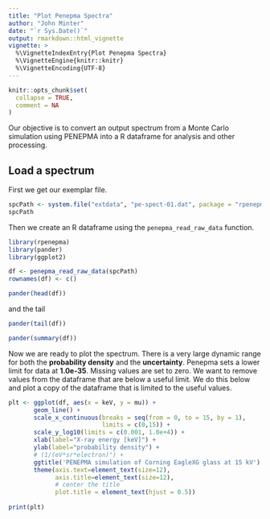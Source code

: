 ```yaml
---
title: "Plot Penepma Spectra"
author: "John Minter"
date: "`r Sys.Date()`"
output: rmarkdown::html_vignette
vignette: >
  %\VignetteIndexEntry{Plot Penepma Spectra}
  %\VignetteEngine{knitr::knitr}
  %\VignetteEncoding{UTF-8}
---
```


```r
knitr::opts_chunk$set(
  collapse = TRUE,
  comment = NA
)
```

Our objective is to convert an output spectrum from a Monte Carlo
simulation using PENEPMA into a R dataframe for analysis and other
processing.


## Load a spectrum

First we get our exemplar file.

```r
spcPath <- system.file("extdata", "pe-spect-01.dat", package = "rpenepma")
spcPath
```

Then we create an R dataframe using the `penepma_read_raw_data` function.

```r
library(rpenepma)
library(pander)
library(ggplot2)

df <- penepma_read_raw_data(spcPath)
rownames(df) <- c()

pander(head(df))
```
and the tail

```r
pander(tail(df))
```

```r
pander(summary(df))
```


Now we are ready to plot the spectrum. There is a very large dynamic
range for both the **probability density** and the **uncertainty**.
Penepma sets a lower limit for data at **1.0e-35**. Missing values are
set to zero. We want to remove values from the dataframe that are
below a useful limit. We do this below and plot a copy of the 
dataframe that is limited to the useful values.

```r
plt <- ggplot(df, aes(x = keV, y = mu)) +
       geom_line() + 
       scale_x_continuous(breaks = seq(from = 0, to = 15, by = 1),
                          limits = c(0,15)) +
       scale_y_log10(limits = c(0.001, 1.0e+4)) +
       xlab(label="X-ray energy [keV]") +
       ylab(label="probability density") +
       # (1/(eV*sr*electron)") +
       ggtitle('PENEPMA simulation of Corning EagleXG glass at 15 kV') +
       theme(axis.text=element_text(size=12),
             axis.title=element_text(size=12),
             # center the title
             plot.title = element_text(hjust = 0.5))
       
print(plt)

```
